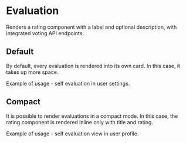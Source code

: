 
<Meta of={stories} />

# Evaluation

Renders a rating component with a label and optional description, with integrated voting API endpoints.

## Default

By default, every evaluation is rendered into its own card. In this case, it takes up more space.

Example of usage - self evaluation in user settings.

<Canvas>
  <Story of={stories.storyDefault} />
</Canvas>

## Compact

It is possible to render evaluations in a compact mode. In this case, the rating component is rendered inline only with title and rating.

Example of usage - self evaluation view in user profile.

<Canvas>
  <Story of={stories.storyCompact} />
</Canvas>
